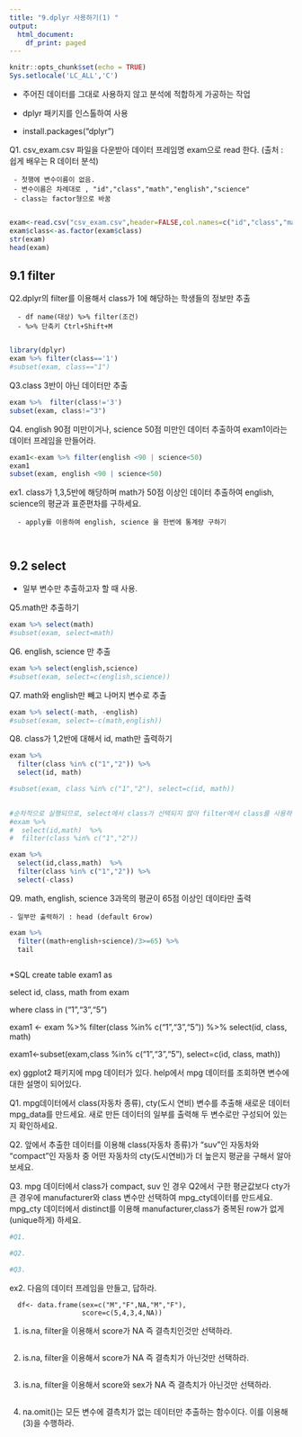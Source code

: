 ---
title: "9.dplyr 사용하기(1) "
output:
  html_document:
    df_print: paged
---

```{r setup, include=FALSE}
knitr::opts_chunk$set(echo = TRUE)  
Sys.setlocale('LC_ALL','C')
```

- 주어진 데이터를 그대로 사용하지 않고 분석에 적합하게 가공하는 작업

- dplyr 패키지를 인스톨하여 사용

- install.packages("dplyr")

Q1. csv_exam.csv 파일을 다운받아 데이터 프레임명 exam으로 read 한다.  (출처 : 쉽게 배우는 R 데이터 분석)

     - 첫행에 변수이름이 없음. 
     - 변수이름은 차례대로 , "id","class","math","english","science" 
     - class는 factor형으로 바꿈
     
```{r}
exam<-read.csv("csv_exam.csv",header=FALSE,col.names=c("id","class","math","english","science"))
exam$class<-as.factor(exam$class)
str(exam)
head(exam)
```

## 9.1 filter 

Q2.dplyr의 filter를 이용해서 class가 1에 해당하는 학생들의 정보만 추출

      - df name(대상) %>% filter(조건)
      - %>% 단축키 Ctrl+Shift+M
      
```{r}
library(dplyr)
exam %>% filter(class=='1') 
#subset(exam, class=="1")

```

Q3.class 3반이 아닌 데이터만 추출

```{r}
exam %>%  filter(class!='3')
subset(exam, class!="3")
```

Q4. english 90점 미만이거나, science 50점 미만인 데이터 추출하여 exam1이라는 데이터 프레임을 만들어라.

```{r}
exam1<-exam %>% filter(english <90 | science<50)
exam1
subset(exam, english <90 | science<50)
```


ex1. class가 1,3,5반에 해당하며 math가 50점 이상인 데이터 추출하여 english, science의  평균과 표준편차를 구하세요.

      - apply를 이용하여 english, science 을 한번에 통계량 구하기
      
```{r}
 
```
 


## 9.2 select 


- 일부 변수만 추출하고자 할 때 사용. 



Q5.math만 추출하기 

```{r} 
exam %>% select(math)
#subset(exam, select=math)
```

Q6. english, science 만 추출 

```{r}
exam %>% select(english,science)
#subset(exam, select=c(english,science))
```

Q7. math와 english만 빼고 나머지 변수로 추출 

```{r} 
exam %>% select(-math, -english)
#subset(exam, select=-c(math,english))
```

Q8. class가 1,2반에 대해서 id, math만 출력하기 

```{r} 
exam %>% 
  filter(class %in% c("1","2")) %>%
  select(id, math) 

#subset(exam, class %in% c("1","2"), select=c(id, math))
         
```

```{r} 
#순차적으로 실행되므로, select에서 class가 선택되지 않아 filter에서 class를 사용하면 error 발생
#exam %>% 
#  select(id,math)  %>%
#  filter(class %in% c("1","2"))
```

```{r} 
exam %>% 
  select(id,class,math)  %>%
  filter(class %in% c("1","2")) %>%
  select(-class)
```

Q9. math, english, science 3과목의 평균이 65점 이상인 데이타만 출력
  
    - 일부만 출력하기 : head (default 6row)

```{r} 
exam %>% 
  filter((math+english+science)/3>=65) %>% 
  tail
 
```

*SQL
create table exam1 as 

select id, class, math from exam

where class in ("1","3","5")


exam1 <- exam %>% filter(class %in% c("1","3","5")) 
              %>% select(id, class, math)
              
exam1<-subset(exam,class %in% c("1","3","5"), select=c(id, class, math))

ex) ggplot2 패키지에 mpg 데이터가 있다. help에서 mpg 데이터를 조회하면 변수에 대한 설명이 되어있다. 

Q1. mpg데이터에서 class(자동차 종류), cty(도시 연비) 변수를 추출해 새로운 데이터 mpg_data를 만드세요. 새로 만든 데이터의 일부를 출력해 두 변수로만 구성되어 있는지 확인하세요.

Q2. 앞에서 추출한 데이터를 이용해 class(자동차 종류)가 "suv"인 자동차와 "compact"인 자동차 중 어떤 자동차의 cty(도시연비)가 더 높은지 평균을 구해서  알아보세요.

Q3. mpg 데이터에서 class가 compact, suv 인 경우 Q2에서 구한 평균값보다 cty가 큰 경우에 manufacturer와 class 변수만 선택하여 mpg_cty데이터를 만드세요.
mpg_cty 데이터에서 distinct를 이용해 manufacturer,class가 중복된 row가 없게(unique하게) 하세요.

```{r} 
#Q1. 
```

```{r} 
#Q2.  
```

```{r} 
#Q3.  
```


ex2. 다음의 데이터 프레임을 만들고, 답하라.

      df<- data.frame(sex=c("M","F",NA,"M","F"),
                      score=c(5,4,3,4,NA))
  
(1) is.na, filter을 이용해서 score가 NA 즉 결측치인것만 선택하라. 

```{r}  

```

(2) is.na, filter을 이용해서 score가 NA 즉 결측치가 아닌것만 선택하라. 

```{r}  
```    
     
(3) is.na, filter을 이용해서 score와 sex가 NA 즉 결측치가 아닌것만 선택하라. 

```{r}  
```    

(4) na.omit()는 모든 변수에 결측치가 없는 데이터만 추출하는 함수이다. 이를 이용해 (3)을 수행하라. 

```{r}  
```    
 